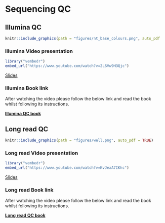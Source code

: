 # Sequencing QC

## Illumina QC

```r
knitr::include_graphics(path = "figures/nt_base_colours.png", auto_pdf = TRUE)
```

### Illumina Video presentation

```r
library("vembedr")
embed_url("https://www.youtube.com/watch?v=2LSVw9H3Qjc")
```

[Slides](http://www.cgr.liv.ac.uk/illum/CGRworkshops_2d2a70d27a9db718/Intro_to_QC/Slides/QC_intro_to_workshop.pdf)

### Illumina Book link

After watching the video please follow the below link and read the book whilst following its instructions.

[__Illumina QC book__](http://www.cgr.liv.ac.uk/illum/CGRworkshops_2d2a70d27a9db718/Intro_to_QC/Illumina_QC)

## Long read QC

```r
knitr::include_graphics(path = "figures/well.png", auto_pdf = TRUE)
```


### Long read Video presentation

```r
library("vembedr")
embed_url("https://www.youtube.com/watch?v=KvJeaA7IKhc")
```

[Slides](http://www.cgr.liv.ac.uk/illum/CGRworkshops_2d2a70d27a9db718/Intro_to_QC/Slides/QC_intro_to_workshop.pdf)

### Long read Book link

After watching the video please follow the below link and read the book whilst following its instructions.

[__Long read QC book__](http://www.cgr.liv.ac.uk/illum/CGRworkshops_2d2a70d27a9db718/Intro_to_QC/Long_read_QC)